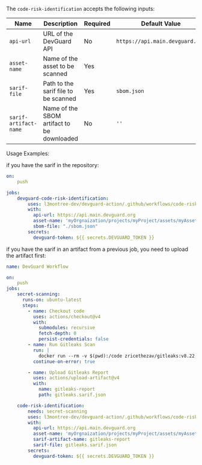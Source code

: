 
<CodeRiskIdentification />


The `code-risk-identification` accepts the following inputs:

| Name                   | Description                                                                   | Required    | Default Value                                    | 
|------------------------|--------------------------|-----|----------------------------------|
| `api-url`               | URL of the DevGuard API                                           | No          | `https://api.main.devguard.org`                 |  
| `asset-name`            | Name of the asset to be scanned                                               | Yes         |                                                 |           
| `sarif-file`              | Path to the sarif file to be scanned | Yes         |         `sbom.json`                               |
| `sarif-artifact-name`              | Name of the SBOM artifact to be downloaded | No         |         `''`                               |

Usage Examples:

if you have the sarif in the repository:

```yaml copy
on:
    push

jobs:
    devguard-code-risk-identification:
        uses: l3montree-dev/devguard-action/.github/workflows/code-risk-identification.yml@main
        with:
          api-url: https://api.main.devguard.org
          asset-name: 'myOrgnaization/projects/myProject/assets/myAsset'
          sbom-file: "./sbom.json" 
        secrets:
          devguard-token: ${{ secrets.DEVGUARD_TOKEN }}    
```    

if you have the sarif in an artifact from a previous job, you need to upload the artifact first:

```yaml copy
name: DevGuard Workflow

on:
    push
jobs:
    secret-scanning:
      runs-on: ubuntu-latest
      steps:
        - name: Checkout code
          uses: actions/checkout@v4
          with:
            submodules: recursive
            fetch-depth: 0
            persist-credentials: false
        - name: Run Gitleaks Scan
          run: |
            docker run --rm -v $(pwd):/code zricethezav/gitleaks:v8.22.0 git /code  --report-path /code/gitleaks.sarif.json --report-format sarif
          continue-on-error: true  

        - name: Upload Gitleaks Report
          uses: actions/upload-artifact@v4
          with:
            name: gitleaks-report
            path: gitleaks.sarif.json

    code-risk-identification:
        needs: secret-scanning
        uses: l3montree-dev/devguard-action/.github/workflows/code-risk-identification.yml@feautre/sarif-sbom-upload-actions
        with:
          api-url: https://api.main.devguard.org
          asset-name: 'myOrgnaization/projects/myProject/assets/myAsset'
          sarif-artifact-name: gitleaks-report
          sarif-file: gitleaks.sarif.json
        secrets:
          devguard-token: ${{ secrets.DEVGUARD_TOKEN }}

```